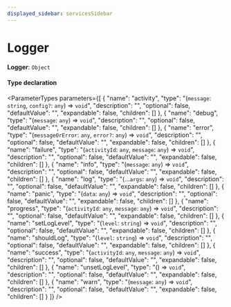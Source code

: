 ```yaml
---
displayed_sidebar: servicesSidebar
---
```



# Logger

 **Logger**: `Object`

#### Type declaration

<ParameterTypes parameters={[
  {
    "name": "activity",
    "type": "(`message`: `string`, `config?`: `any`) => `void`",
    "description": "",
    "optional": false,
    "defaultValue": "",
    "expandable": false,
    "children": []
  },
  {
    "name": "debug",
    "type": "(`message`: `any`) => `void`",
    "description": "",
    "optional": false,
    "defaultValue": "",
    "expandable": false,
    "children": []
  },
  {
    "name": "error",
    "type": "(`messageOrError`: `any`, `error?`: `any`) => `void`",
    "description": "",
    "optional": false,
    "defaultValue": "",
    "expandable": false,
    "children": []
  },
  {
    "name": "failure",
    "type": "(`activityId`: `any`, `message`: `any`) => `void`",
    "description": "",
    "optional": false,
    "defaultValue": "",
    "expandable": false,
    "children": []
  },
  {
    "name": "info",
    "type": "(`message`: `any`) => `void`",
    "description": "",
    "optional": false,
    "defaultValue": "",
    "expandable": false,
    "children": []
  },
  {
    "name": "log",
    "type": "(...`args`: `any`) => `void`",
    "description": "",
    "optional": false,
    "defaultValue": "",
    "expandable": false,
    "children": []
  },
  {
    "name": "panic",
    "type": "(`data`: `any`) => `void`",
    "description": "",
    "optional": false,
    "defaultValue": "",
    "expandable": false,
    "children": []
  },
  {
    "name": "progress",
    "type": "(`activityId`: `any`, `message`: `any`) => `void`",
    "description": "",
    "optional": false,
    "defaultValue": "",
    "expandable": false,
    "children": []
  },
  {
    "name": "setLogLevel",
    "type": "(`level`: `string`) => `void`",
    "description": "",
    "optional": false,
    "defaultValue": "",
    "expandable": false,
    "children": []
  },
  {
    "name": "shouldLog",
    "type": "(`level`: `string`) => `void`",
    "description": "",
    "optional": false,
    "defaultValue": "",
    "expandable": false,
    "children": []
  },
  {
    "name": "success",
    "type": "(`activityId`: `any`, `message`: `any`) => `void`",
    "description": "",
    "optional": false,
    "defaultValue": "",
    "expandable": false,
    "children": []
  },
  {
    "name": "unsetLogLevel",
    "type": "() => `void`",
    "description": "",
    "optional": false,
    "defaultValue": "",
    "expandable": false,
    "children": []
  },
  {
    "name": "warn",
    "type": "(`message`: `any`) => `void`",
    "description": "",
    "optional": false,
    "defaultValue": "",
    "expandable": false,
    "children": []
  }
]} />
